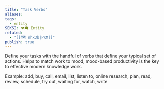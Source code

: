 ```yaml
---
title: "Task Verbs"
aliases: 
tags:
  - entity
SEKSI: 👁️‍🗨️ Entity
related:
  - "[[🗺️ nhx3b|PKM]]"
publish: true
---
```



Define your tasks with the handful of verbs that define your typical set of actions. Helps to match work to mood, <Link href="/c/mood-based-productivity-is-the-key-to-effective-modern-knowledge-work" className="text-[var(--color-primary)] hover:underline hover:text-[var(--color-secondary)] transition-colors font-medium">mood-based productivity is the key to effective modern knowledge work</Link>.

Example: add, buy, call, email, list, listen to, online research, plan, read, review, schedule, try out, waiting for, watch, write
